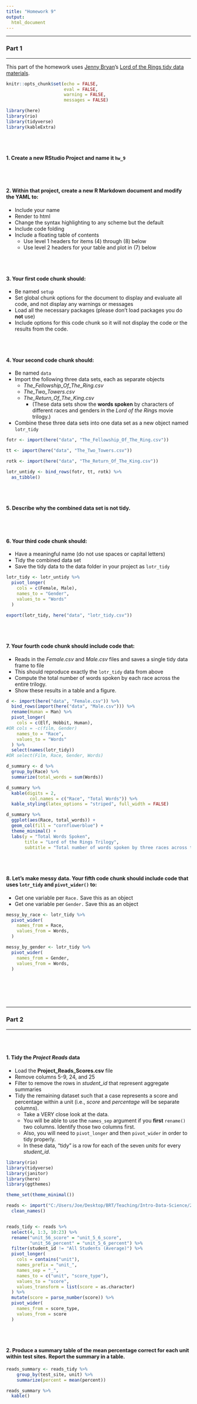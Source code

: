 ```yaml
---
title: "Homework 9"
output:
  html_document
---
```


----

### Part 1

----

This part of the homework uses [Jenny Bryan](https://jennybryan.org/)'s [Lord of the Rings tidy data materials](https://github.com/jennybc/lotr-tidy). 

```r
knitr::opts_chunk$set(echo = FALSE,
                      eval = FALSE,
                      warning = FALSE,
                      messages = FALSE)

library(here)
library(rio)
library(tidyverse)
library(kableExtra)
```
<br>
<br>

#### 1. Create a new RStudio Project and name it `hw_9`
<br>
<br>

#### 2. Within that project, create a new R Markdown document and modify the YAML to: 
* Include your name
* Render to html
* Change the syntax highlighting to any scheme but the default 
* Include code folding
* Include a floating table of contents
  + Use level 1 headers for items (4) through (8) below 
  + Use level 2 headers for your table and plot in (7) below

<br>
<br>

#### 3. Your first code chunk should:
* Be named `setup`
* Set global chunk options for the document to display and evaluate all code, and not display any warnings or messages
* Load all the necessary packages (please don't load packages you do **not** use)
* Include options for this code chunk so it will not display the code or the results from the code. 

<br>
<br>

#### 4. Your second code chunk should:
* Be named `data`
* Import the following three data sets, each as separate objects
  + *The_Fellowship_Of_The_Ring.csv*
  + *The_Two_Towers.csv*
  + *The_Return_Of_The_King.csv*
    - (These data sets show the **words spoken** by characters of different races and genders in the *Lord of the Ring*s movie trilogy.)
* Combine these three data sets into one data set as a new object named `lotr_tidy`

```r

fotr <- import(here("data", "The_Fellowship_Of_The_Ring.csv"))

tt <- import(here("data", "The_Two_Towers.csv"))

rotk <- import(here("data", "The_Return_Of_The_King.csv"))

lotr_untidy <- bind_rows(fotr, tt, rotk) %>% 
  as_tibble() 

```
<br>
<br>

#### 5. Describe why the combined data set is not tidy.
<br>
<br>

#### 6. Your third code chunk should:
* Have a meaningful name (do not use spaces or capital letters)
* Tidy the combined data set
* Save the tidy data to the data folder in your project as `lotr_tidy`

```r

lotr_tidy <- lotr_untidy %>% 
  pivot_longer(
    cols = c(Female, Male),
    names_to = "Gender",
    values_to = "Words"
  )

export(lotr_tidy, here("data", "lotr_tidy.csv"))
```
<br>
<br>


#### 7. Your fourth code chunk should include code that:
* Reads in the *Female.csv* and *Male.csv* files and saves a single tidy data frame to file 
* This should reproduce exactly the `lotr_tidy` data from above
* Compute the total number of words spoken by each race across the entire trilogy.
* Show these results in a table and a figure.

```r

d <- import(here("data", "Female.csv")) %>% 
  bind_rows(import(here("data", "Male.csv"))) %>% 
  rename(Human = Man) %>% 
  pivot_longer(
    cols = c(Elf, Hobbit, Human),
#OR cols = -c(film, Gender)    
    names_to = "Race",
    values_to = "Words"
  ) %>% 
  select(names(lotr_tidy))
#OR select(Film, Race, Gender, Words)

d_summary <- d %>% 
  group_by(Race) %>% 
  summarize(total_words = sum(Words)) 
```

```r
d_summary %>% 
  kable(digits = 2,
         col.names = c("Race", "Total Words")) %>% 
  kable_styling(latex_options = "striped", full_width = FALSE)
```

```r

d_summary %>% 
  ggplot(aes(Race, total_words)) +
  geom_col(fill = "cornflowerblue") +
  theme_minimal() +
  labs(y = "Total Words Spoken",
       title = "Lord of the Rings Trilogy",
       subtitle = "Total number of words spoken by three races across the movie trilogy")
```
<br>
<br>


#### 8. Let's make messy data. Your fifth code chunk should include code that uses `lotr_tidy` and `pivot_wider()` to:
* Get one variable per `Race.` Save this as an object
* Get one variable per `Gender.` Save this as an object


```r

messy_by_race <- lotr_tidy %>% 
  pivot_wider(
    names_from = Race, 
    values_from = Words,
  )

messy_by_gender <- lotr_tidy %>% 
  pivot_wider(
    names_from = Gender, 
    values_from = Words,
  )

```
<br>
<br>
<br>
<br>

----

### Part 2

----
<br>
<br>

#### 1. Tidy the *Project Reads* data

* Load the **Project_Reads_Scores.csv** file
* Remove columns 5-9, 24, and 25
* Filter to remove the rows in *student_id* that represent aggregate summaries
* Tidy the remaining dataset such that a case represents a score and percentage within a unit (i.e., *score* and *percentage* will be separate columns). 
  + Take a VERY close look at the data. 
  + You will be able to use the `names_sep` argument if you **first** `rename()` two columns. Identify those two columns first. 
  + Also, you will need to `pivot_longer` and then `pivot_wider` in order to tidy properly. 
  + In these data, "tidy" is a row for each of the seven *units* for every *student_id*.


```r
library(rio)
library(tidyverse)
library(janitor)
library(here)
library(ggthemes)

theme_set(theme_minimal())

reads <- import("C:/Users/Joe/Desktop/BRT/Teaching/Intro-Data-Science/2019_fall/labs/data/Project_Reads_Scores.csv", setclass = "tbl_df") %>% 
  clean_names()


reads_tidy <- reads %>% 
  select(4, 1:3, 10:23) %>% 
  rename("unit_56_score" = "unit_5_6_score", 
         "unit_56_percent" = "unit_5_6_percent") %>% 
  filter(student_id != "All Students (Average)") %>% 
  pivot_longer(
    cols = contains("unit"),
    names_prefix = "unit_",
    names_sep = "_",
    names_to = c("unit", "score_type"),
    values_to = "score",
    values_transform = list(score = as.character)
  ) %>% 
  mutate(score = parse_number(score)) %>% 
  pivot_wider(
    names_from = score_type,
    values_from = score
  )
```
<br>
<br>

#### 2. Produce a summary table of the mean percentage correct for each unit within test sites. Report the summary in a table.

```r
reads_summary <- reads_tidy %>% 
	group_by(test_site, unit) %>% 
	summarize(percent = mean(percent))

reads_summary %>% 
  kable()
```

